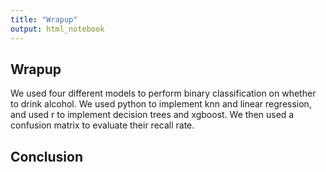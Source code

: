 ```yaml
---
title: "Wrapup"
output: html_notebook
---
```


## Wrapup

We used four different models to perform binary classification on whether to drink alcohol. We used python to implement knn and linear regression, and used r to implement decision trees and xgboost.
We then used a confusion matrix to evaluate their recall rate.

## Conclusion

